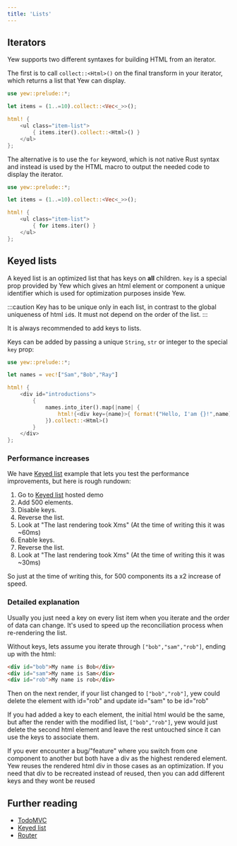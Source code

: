 ```yaml
---
title: 'Lists'
---
```



## Iterators

Yew supports two different syntaxes for building HTML from an iterator.

<Tabs>
  <TabItem value="Syntax type 1" label="Syntax type 1">

The first is to call `collect::<Html>()` on the final transform in your iterator, which returns a
list that Yew can display.

```rust
use yew::prelude::*;

let items = (1..=10).collect::<Vec<_>>();

html! {
    <ul class="item-list">
        { items.iter().collect::<Html>() }
    </ul>
};
```

  </TabItem>
  <TabItem value="Syntax type 2" label="Syntax type 2">

The alternative is to use the `for` keyword, which is not native Rust syntax and instead is used by
the HTML macro to output the needed code to display the iterator.

```rust
use yew::prelude::*;

let items = (1..=10).collect::<Vec<_>>();

html! {
    <ul class="item-list">
        { for items.iter() }
    </ul>
};
```

  </TabItem>
</Tabs>

## Keyed lists

A keyed list is an optimized list that has keys on **all** children.
`key` is a special prop provided by Yew which gives an html element or component a unique identifier
which is used for optimization purposes inside Yew.

:::caution
Key has to be unique only in each list, in contrast to the global uniqueness of html `id`s. It must not depend on the order of the list.
:::

It is always recommended to add keys to lists.

Keys can be added by passing a unique `String`, `str` or integer to the special `key` prop:

```rust , ignore
use yew::prelude::*;

let names = vec!["Sam","Bob","Ray"]

html! {
    <div id="introductions">
        {
            names.into_iter().map(|name| {
                html!{<div key={name}>{ format!("Hello, I'am {}!",name) }</div>}
            }).collect::<Html>()
        }
    </div>
};

```

### Performance increases

We have [Keyed list](https://github.com/yewstack/yew/tree/yew-v0.20.0/examples/keyed_list) example that lets you test the performance improvements, but here is rough rundown:

1. Go to [Keyed list](https://github.com/yewstack/yew/tree/yew-v0.20.0/examples/keyed_list) hosted demo
2. Add 500 elements.
3. Disable keys.
4. Reverse the list.
5. Look at "The last rendering took Xms" (At the time of writing this it was ~60ms)
6. Enable keys.
7. Reverse the list.
8. Look at "The last rendering took Xms" (At the time of writing this it was ~30ms)

So just at the time of writing this, for 500 components its a x2 increase of speed.

### Detailed explanation

Usually you just need a key on every list item when you iterate and the order of data can change.
It's used to speed up the reconciliation process when re-rendering the list.

Without keys, lets assume you iterate through `["bob","sam","rob"]`, ending up with the html:

```html
<div id="bob">My name is Bob</div>
<div id="sam">My name is Sam</div>
<div id="rob">My name is rob</div>
```

Then on the next render, if your list changed to `["bob","rob"]`, yew could delete
the element with id="rob" and update id="sam" to be id="rob"

If you had added a key to each element, the initial html would be the same, but after
the render with the modified list, `["bob","rob"]`, yew would just delete the second
html element and leave the rest untouched since it can use the keys to associate them.

If you ever encounter a bug/"feature" where you switch from one component to another but both have a div as the highest rendered element.
Yew reuses the rendered html div in those cases as an optimization.
If you need that div to be recreated instead of reused, then you can add different keys and they wont be reused

## Further reading

- [TodoMVC](https://github.com/yewstack/yew/tree/yew-v0.20.0/examples/todomvc)
- [Keyed list](https://github.com/yewstack/yew/tree/yew-v0.20.0/examples/keyed_list)
- [Router](https://github.com/yewstack/yew/tree/yew-v0.20.0/examples/router)
